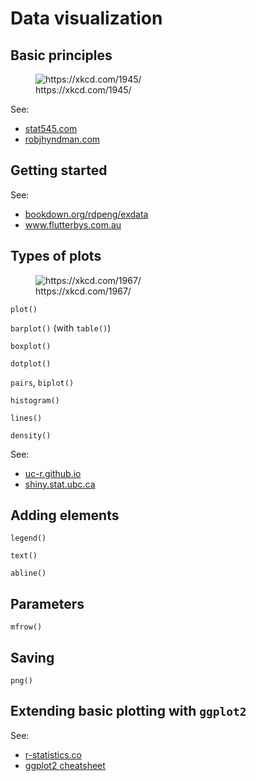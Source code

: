 # Data visualization

## Basic principles

![https://xkcd.com/1945/](../img/scientific_paper_graph_quality.png)

See: 

- [stat545.com](https://stat545.com/block015_graph-dos-donts.html)
- [robjhyndman.com](https://robjhyndman.com/hyndsight/graphics/)

## Getting started

See:

- [bookdown.org/rdpeng/exdata](https://bookdown.org/rdpeng/exdata/the-base-plotting-system-1.html)
- [www.flutterbys.com.au](http://www.flutterbys.com.au/stats/tut/tut5.1.html)

## Types of plots

![https://xkcd.com/1967/](.../img/violin_plots.png)

`plot()`

`barplot()` (with `table()`)

`boxplot()`

`dotplot()`

`pairs`, `biplot()`

`histogram()`

`lines()`

`density()`

See: 

- [uc-r.github.io](https://uc-r.github.io/quickplots)
- [shiny.stat.ubc.ca](http://shiny.stat.ubc.ca/r-graph-catalog/)

## Adding elements

`legend()`

`text()` 

`abline()`

## Parameters

`mfrow()`

## Saving

`png()`

## Extending basic plotting with `ggplot2`

See: 

- [r-statistics.co](http://r-statistics.co/Complete-Ggplot2-Tutorial-Part1-With-R-Code.html)
- [ggplot2 cheatsheet](https://www.rstudio.com/wp-content/uploads/2015/03/ggplot2-cheatsheet.pdf)
